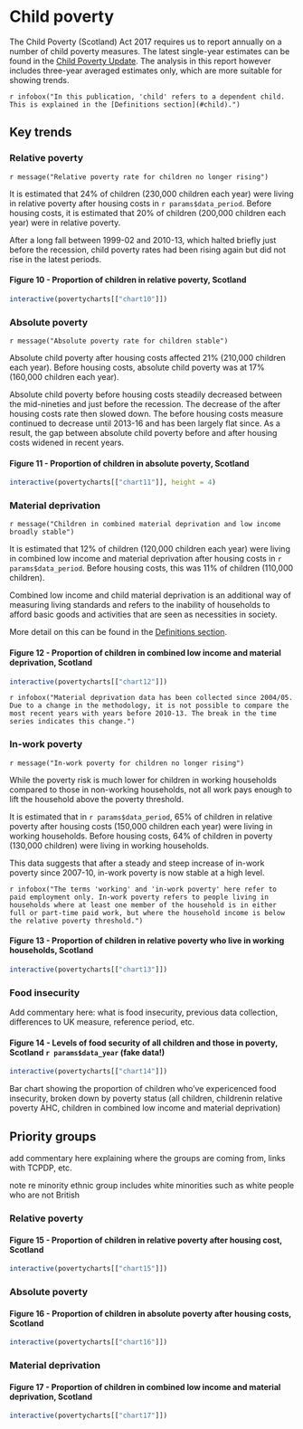 # Child poverty

The Child Poverty (Scotland) Act 2017 requires us to report annually on a number of child poverty measures. The latest single-year estimates can be found in the [Child Poverty Update](cpupdate.html). The analysis in this report however includes three-year averaged estimates only, which are more suitable for showing trends.

`r infobox("In this publication, 'child' refers to a dependent child. This is explained in the [Definitions section](#child).")`

## Key trends {.tabset}

### Relative poverty

`r message("Relative poverty rate for children no longer rising")`

It is estimated that 24% of children (230,000 children each year) were living in relative poverty after housing costs in `r params$data_period`. Before housing costs, it is estimated that 20% of children (200,000 children each year) were in relative poverty.

After a long fall between 1999-02 and 2010-13, which halted briefly just before the recession, child poverty rates had been rising again but did not rise in the latest periods.

#### Figure 10 - Proportion of children in relative poverty, Scotland
```{r chart10}
interactive(povertycharts[["chart10"]])
```

### Absolute poverty

`r message("Absolute poverty rate for children stable")`

Absolute child poverty after housing costs affected 21% (210,000 children each year). Before housing costs, absolute child poverty was at 17% (160,000 children each year).

Absolute child poverty before housing costs steadily decreased between the mid-nineties and just before the recession. The decrease of the after housing costs rate then slowed down. The before housing costs measure continued to decrease until 2013-16 and has been largely flat since. As a result, the gap between absolute child poverty before and after housing costs widened in recent years.

#### Figure 11 - Proportion of children in absolute poverty, Scotland
```{r chart11}
interactive(povertycharts[["chart11"]], height = 4)
```

### Material deprivation

`r message("Children in combined material deprivation and low income broadly stable")`

It is estimated that 12% of children (120,000 children each year) were living in combined low income and material deprivation after housing costs in `r params$data_period`. Before housing costs, this was 11% of children (110,000 children).

Combined low income and child material deprivation is an additional way of measuring living standards and refers to the inability of households to afford basic goods and activities that are seen as necessities in society.

More detail on this can be found in the [Definitions section](#matdep).

#### Figure 12 - Proportion of children in combined low income and material deprivation, Scotland
```{r chart12}
interactive(povertycharts[["chart12"]])
```

`r infobox("Material deprivation data has been collected since 2004/05. Due to a change in the methodology, it is not possible to compare the most recent years with years before 2010-13. The break in the time series indicates this change.")`

### In-work poverty

`r message("In-work poverty for children no longer rising")`

While the poverty risk is much lower for children in working households compared to those in non-working households, not all work pays enough to lift the household above the poverty threshold.

It is estimated that in `r params$data_period`, 65% of children in relative poverty after housing costs (150,000 children each year) were living in working households. Before housing costs, 64% of children in poverty (130,000 children) were living in working households.

This data suggests that after a steady and steep increase of in-work poverty since 2007-10, in-work poverty is now stable at a high level.

`r infobox("The terms 'working' and 'in-work poverty' here refer to paid employment only. In-work poverty refers to people living in households where at least one member of the household is in either full or part-time paid work, but where the household income is below the relative poverty threshold.")`

#### Figure 13 - Proportion of children in relative poverty who live in working households, Scotland
```{r chart13}
interactive(povertycharts[["chart13"]])
```

### Food insecurity

Add commentary here: what is food insecurity, previous data collection, differences to UK measure, reference period, etc.

#### Figure 14 - Levels of food security of all children and those in poverty, Scotland `r params$data_year` (fake data!)
```{r chart14}
interactive(povertycharts[["chart14"]])
```

Bar chart showing the proportion of children who've expericenced food insecurity, broken down by poverty status (all children, childrenin relative poverty AHC, children in combined low income and material deprivation)

## Priority groups {.tabset}

add commentary here explaining where the groups are coming from, links with TCPDP, etc.

note re minority ethnic group includes white minorities such as white people who are not British 

### Relative poverty

#### Figure 15 - Proportion of children in relative poverty after housing cost, Scotland
```{r chart15}
interactive(povertycharts[["chart15"]])
```

### Absolute poverty

#### Figure 16 - Proportion of children in absolute poverty after housing costs, Scotland
```{r chart16}
interactive(povertycharts[["chart16"]])
```

### Material deprivation

#### Figure 17 - Proportion of children in combined low income and material deprivation, Scotland
```{r chart17}
interactive(povertycharts[["chart17"]])
```

